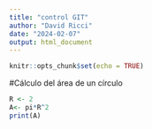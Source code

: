 ```yaml
---
title: "control GIT"
author: "David Ricci"
date: "2024-02-07"
output: html_document
---
```


```r
knitr::opts_chunk$set(echo = TRUE)
```

#Cálculo del área de un círculo 
```r
R <- 2
A<- pi*R^2
print(A)
```
